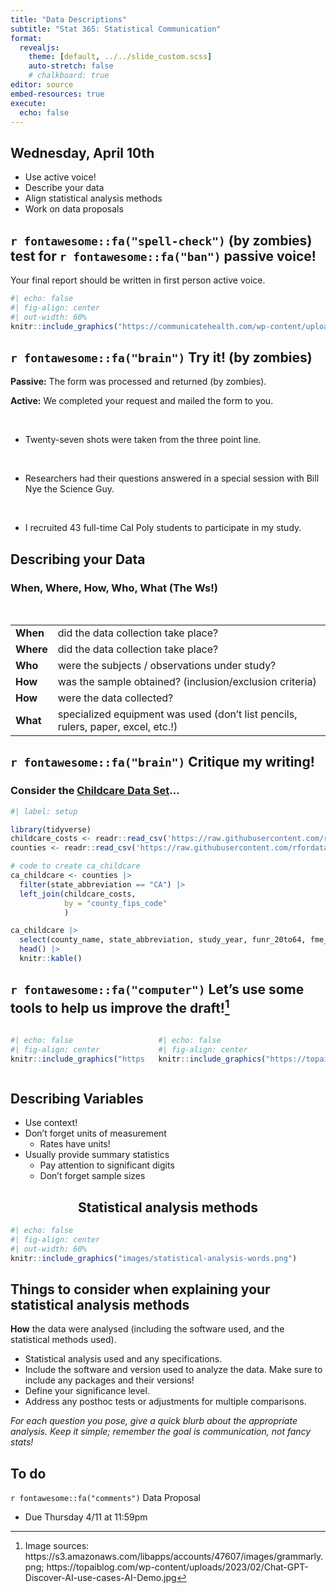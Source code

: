 ```yaml
---
title: "Data Descriptions"
subtitle: "Stat 365: Statistical Communication"
format: 
  revealjs:
    theme: [default, ../../slide_custom.scss]
    auto-stretch: false
    # chalkboard: true
editor: source
embed-resources: true
execute:
  echo: false
---
```


## Wednesday, April 10th

-   Use active voice!
-   Describe your data
-   Align statistical analysis methods
-   Work on data proposals

## `r fontawesome::fa("spell-check")` (by zombies) test for `r fontawesome::fa("ban")` passive voice!

::: callout-caution
Your final report should be written in first person active voice.
:::

```r
#| echo: false
#| fig-align: center
#| out-width: 60%
knitr::include_graphics("https://communicatehealth.com/wp-content/uploads/whhl/doodle_102915.png")
```

## `r fontawesome::fa("brain")` Try it! (by zombies)

**Passive:** The form was processed and returned (by zombies).

**Active:** We completed your request and mailed the form to you.

<br>

-   Twenty-seven shots were taken from the three point line.

<!-- **Passive:** Twenty-seven shots were taken from the three point line (by zombies). -->

<!-- **Active:** Players took 27 shots from the three point line. -->

<br>

-   Researchers had their questions answered in a special session with Bill Nye the Science Guy.

<!-- **Passive:** Researchers had their questions answered (by zombies) in a special session with Bill Nye the Science Guy. -->

<!-- **Active** Bill Nye the science guy answered the researchers' questions in a special session. -->

<br>

-   I recruited 43 full-time Cal Poly students to participate in my study.

## Describing your Data

### When, Where, How, Who, What (The Ws!)

<br>

|           |                                                                                  |
|-----------|----------------------------------------------------------------------------------|
| **When**  | did the data collection take place?                                              |
| **Where** | did the data collection take place?                                              |
| **Who**   | were the subjects / observations under study?                                    |
| **How**   | was the sample obtained? (inclusion/exclusion criteria)                          |
| **How**   | were the data collected?                                                         |
| **What**  | specialized equipment was used (don't list pencils, rulers, paper, excel, etc.!) |

## `r fontawesome::fa("brain")` Critique my writing!
### Consider the [Childcare Data Set](https://github.com/rfordatascience/tidytuesday/blob/master/data/2023/2023-05-09/readme.md)...

```r
#| label: setup

library(tidyverse)
childcare_costs <- readr::read_csv('https://raw.githubusercontent.com/rfordatascience/tidytuesday/master/data/2023/2023-05-09/childcare_costs.csv')
counties <- readr::read_csv('https://raw.githubusercontent.com/rfordatascience/tidytuesday/master/data/2023/2023-05-09/counties.csv')
```

```r
# code to create ca_childcare
ca_childcare <- counties |> 
  filter(state_abbreviation == "CA") |> 
  left_join(childcare_costs,
            by = "county_fips_code"
            )

ca_childcare |> 
  select(county_name, state_abbreviation, study_year, funr_20to64, fme_2018, mcsa:mfcc_preschool) |> 
  head() |> 
  knitr::kable()
```

## `r fontawesome::fa("computer")` Let's use some tools to help us improve the draft!^[Image sources: https://s3.amazonaws.com/libapps/accounts/47607/images/grammarly.png;  https://topaiblog.com/wp-content/uploads/2023/02/Chat-GPT-Discover-AI-use-cases-AI-Demo.jpg]

:::: columns
::: column
```r
#| echo: false
#| fig-align: center
knitr::include_graphics("https://s3.amazonaws.com/libapps/accounts/47607/images/grammarly.png")
```
:::
::: column
```r
#| echo: false
#| fig-align: center
knitr::include_graphics("https://topaiblog.com/wp-content/uploads/2023/02/Chat-GPT-Discover-AI-use-cases-AI-Demo.jpg")
```
:::
::::

## Describing Variables

-   Use context!
-   Don't forget units of measurement
    -   Rates have units!
-   Usually provide summary statistics
    -   Pay attention to significant digits
    -   Don't forget sample sizes

## Statistical analysis methods {style="text-align: center;"}

```r
#| echo: false
#| fig-align: center
#| out-width: 60%
knitr::include_graphics("images/statistical-analysis-words.png")
```

## Things to consider when explaining your statistical analysis methods

**How** the data were analysed (including the software used, and the statistical methods used).

-   Statistical analysis used and any specifications.
-   Include the software and version used to analyze the data. Make sure to include any packages and their versions!
-   Define your significance level.
-   Address any posthoc tests or adjustments for multiple comparisons.

*For each question you pose, give a quick blurb about the appropriate analysis. Keep it simple; remember the goal is communication, not fancy stats!*

## To do

`r fontawesome::fa("comments")` Data Proposal

+ Due Thursday 4/11 at 11:59pm
  
